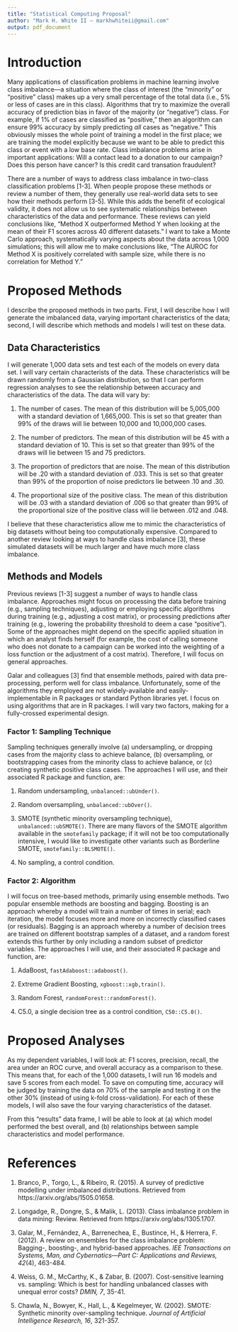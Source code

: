 ```yaml
---
title: "Statistical Computing Proposal"
author: "Mark H. White II — markhwhiteii@gmail.com"
output: pdf_document
---
```


# Introduction
Many applications of classification problems in machine learning involve class imbalance—a situation where the class of interest (the "minority" or "positive" class) makes up a very small percentage of the total data (i.e., 5% or less of cases are in this class). Algorithms that try to maximize the overall accuracy of prediction bias in favor of the majority (or "negative") class. For example, if 1% of cases are classified as "positive," then an algorithm can ensure 99% accuracy by simply predicting *all* cases as "negative." This obviously misses the whole point of training a model in the first place; we are training the model explicitly because we want to be able to predict this class or event with a low base rate. Class imbalance problems arise in important applications: Will a contact lead to a donation to our campaign? Does this person have cancer? Is this credit card transation fraudulent?  

There are a number of ways to address class imbalance in two-class classification problems [1-3]. When people propose these methods or review a number of them, they generally use real-world data sets to see how their methods perform [3-5]. While this adds the benefit of ecological validity, it does not allow us to see systematic relationships between characteristics of the data and performance. These reviews can yield conclusions like, "Method X outperformed Method Y when looking at the mean of their F1 scores across 40 different datasets." I want to take a Monte Carlo approach, systematically varying aspects about the data across 1,000 simulations; this will allow me to make conclusions like, "The AUROC for Method X is positively correlated with sample size, while there is no correlation for Method Y."  

# Proposed Methods
I describe the proposed methods in two parts. First, I will describe how I will generate the imbalanced data, varying important characteristics of the data; second, I will describe which methods and models I will test on these data.  

## Data Characteristics
I will generate 1,000 data sets and test each of the models on every data set. I will vary certain characterists of the data. These characteristics will be drawn randomly from a Gaussian distribution, so that I can perform regression analyses to see the relationship between accuracy and characteristics of the data. The data will vary by:  

1. The number of cases. The mean of this distribution will be 5,005,000 with a standard deviation of 1,665,000. This is set so that greater than 99% of the draws will lie between 10,000 and 10,000,000 cases.  

2. The number of predictors. The mean of this distribution will be 45 with a standard deviation of 10. This is set so that greater than 99% of the draws will lie between 15 and 75 predictors.  

3. The proportion of predictors that are noise. The mean of this distribution will be .20 with a standard deviation of .033. This is set so that greater than 99% of the proportion of noise predictors lie between .10 and .30.  

4. The proportional size of the positive class. The mean of this distribution will be .03 with a standard deviation of .006 so that greater than 99% of the proportional size of the positive class will lie between .012 and .048.  

I believe that these characteristics allow me to mimic the characteristics of big datasets without being too computationally expensive. Compared to another review looking at ways to handle class imbalance [3], these simulated datasets will be much larger and have much more class imbalance.  

## Methods and Models
Previous reviews [1-3] suggest a number of ways to handle class imbalance. Approaches might focus on processing the data before training (e.g., sampling techniques), adjusting or employing specific algorithms during training (e.g., adjusting a cost matrix), or processing predictions after training (e.g., lowering the probability threshold to deem a case "positive"). Some of the approaches might depend on the specific applied situation in which an analyst finds herself (for example, the cost of calling someone who does not donate to a campaign can be worked into the weighting of a loss function or the adjustment of a cost matrix). Therefore, I will focus on general approaches.  

Galar and colleagues [3] find that ensemble methods, paired with data pre-processing, perform well for class imbalance. Unfortunately, some of the algorithms they employed are not widely-available and easily-implementable in R packages or standard Python libraries yet. I focus on using algorithms that are in R packages. I will vary two factors, making for a fully-crossed experimental design.  

### Factor 1: Sampling Technique
Sampling techniques generally involve (a) undersampling, or dropping cases from the majority class to achieve balance, (b) oversampling, or bootstrapping cases from the minority class to achieve balance, or (c) creating synthetic positive class cases. The approaches I will use, and their associated R package and function, are:  

1. Random undersampling, `unbalanced::ubUnder()`.  

2. Random oversampling, `unbalanced::ubOver()`.  

3. SMOTE (synthetic minority oversampling technique), `unbalanced::ubSMOTE()`. There are many flavors of the SMOTE algorithm available in the `smotefamily` package; if it will not be too computationally intensive, I would like to investigate other variants such as Borderline SMOTE, `smotefamily::BLSMOTE()`.  

4. No sampling, a control condition.  

### Factor 2: Algorithm
I will focus on tree-based methods, primarily using ensemble methods. Two popular ensemble methods are boosting and bagging. Boosting is an approach whereby a model will train a number of times in serial; each iteration, the model focuses more and more on incorrectly classified cases (or residuals). Bagging is an approach whereby a number of decision trees are trained on different bootstrap samples of a dataset, and a random forest extends this further by only including a random subset of predictor variables. The approaches I will use, and their associated R package and function, are:  

1. AdaBoost, `fastAdaboost::adaboost()`.  

2. Extreme Gradient Boosting, `xgboost::xgb,train()`.  

3. Random Forest, `randomForest::randomForest()`.  

4. C5.0, a single decision tree as a control condition, `C50::C5.0()`.  

# Proposed Analyses
As my dependent variables, I will look at: F1 scores, precision, recall, the area under an ROC curve, and overall accuracy as a comparison to these. This means that, for each of the 1,000 datasets, I will run 16 models and save 5 scores from each model. To save on computing time, accuracy will be judged by training the data on 70% of the sample and testing it on the other 30% (instead of using k-fold cross-validation). For each of these models, I will also save the four varying characteristics of the dataset.  

From this "results" data frame, I will be able to look at (a) which model performed the best overall, and (b) relationships between sample characteristics and model performance.  

# References
1. Branco, P., Torgo, L., & Ribeiro, R. (2015). A survey of predictive modelling under imbalanced distributions. Retrieved from https://arxiv.org/abs/1505.01658.  

2. Longadge, R., Dongre, S., & Malik, L. (2013). Class imbalance problem in data mining: Review. Retrieved from https://arxiv.org/abs/1305.1707.  

3. Galar, M., Fernández, A., Barrenechea, E., Bustince, H., & Herrera, F. (2012). A review on ensembles for the class imbalance problem: Bagging-, boosting-, and hybrid-based approaches. *IEE Transactions on Systems, Man, and Cybernatics—Part C: Applications and Reviews, 42*(4), 463-484.  

4. Weiss, G. M., McCarthy, K., & Zabar, B. (2007). Cost-sensitive learning vs. sampling: Which is best for handling unbalanced classes with unequal error costs? *DMIN, 7*, 35-41.  

5. Chawla, N., Bowyer, K., Hall, L., & Kegelmeyer, W. (2002). SMOTE: Synthetic minority over-sampling technique. *Journal of Artificial Intelligence Research, 16*, 321-357.  
